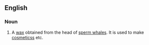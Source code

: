 ==English==
{{wikipedia}}
===Noun===
{{en-noun|-}}
# A [[wax]] obtained from the head of [[sperm whale]]s. It is used to make [[cosmetics]]s etc.